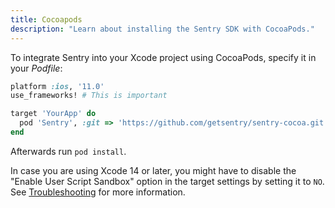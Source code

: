 ```yaml
---
title: Cocoapods
description: "Learn about installing the Sentry SDK with CocoaPods."
---
```


To integrate Sentry into your Xcode project using CocoaPods, specify it in your _Podfile_:

```ruby
platform :ios, '11.0'
use_frameworks! # This is important

target 'YourApp' do
  pod 'Sentry', :git => 'https://github.com/getsentry/sentry-cocoa.git', :tag => '{{@inject packages.version('sentry.cocoa') }}'
end
```

Afterwards run `pod install`.

In case you are using Xcode 14 or later, you might have to disable the "Enable User Script Sandbox" option in the target settings by setting it to `NO`. See [Troubleshooting](/platforms/apple/common/troubleshooting) for more information.
